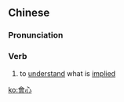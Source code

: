 {{also|会心}}
==Chinese==
{{zh-forms|s=会心}}

===Pronunciation===
{{zh-pron
|m=huìxīn
|c=wui6 sam1
|cat=v
}}

===Verb===
{{zh-verb}}

# to [[understand]] what is [[implied]]
#: {{zh-x|會心一笑|to smile understandingly}}

[[ko:會心]]